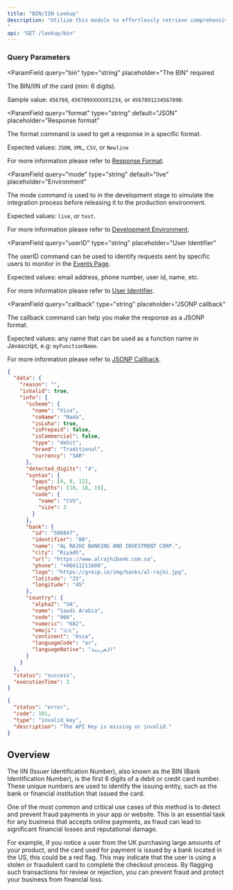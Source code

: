 ```yaml
---
title: "BIN/IIN Lookup"
description: "Utilize this module to effortlessly retrieve comprehensive information associated with a debit or credit card.\n\nThe API provides details such as card type (debit or credit), scheme (Visa, Mastercard, etc.), brand (gold, platinum, etc.), and bank information.\n\nThis data is invaluable for various applications, including verifying customer payment details, detecting fraudulent transactions, and delivering personalized services to enhance user experiences.
"
api: "GET /lookup/bin"
---
```


### Query Parameters

<ParamField
  query="bin"
  type="string"
  placeholder="The BIN"
  required
>
  The BIN/IIN of the card (min: 6 digits).

Sample value: `456789`, `456789XXXXXX1234`, or `4567891234567890`.

</ParamField>

<ParamField
  query="format"
  type="string"
  default="JSON"
  placeholder="Response format"
>
  The format command is used to get a response in a specific format.

Expected values: `JSON`, `XML`, `CSV`, or `Newline`

For more information please refer to [Response Format](/options/response-format).

</ParamField>

<ParamField
  query="mode"
  type="string"
  default="live"
  placeholder="Environment"
>
  The mode command is used to in the development stage to simulate the integration process before releasing it to the production environment.

Expected values: `live`, or `test`.

For more information please refer to [Development Environment](/options/development-environment).

</ParamField>

<ParamField
  query="userID"
  type="string"
  placeholder="User Identifier"
>
  The userID command can be used to identify requests sent by specific users to monitor in the [Events Page](/dashboard-guides/monitoring-capabilities/real-time-threat-monitoring).

Expected values: email address, phone number, user id, name, etc.

For more information please refer to [User Identifier](/options/user-identifier).

</ParamField>

<ParamField
  query="callback"
  type="string"
  placeholder="JSONP callback"
>
  The callback command can help you make the response as a JSONP format.

Expected values: any name that can be used as a function name in Javascript, e.g: `myFunctionName`.

For more information please refer to [JSONP Callback](/options/jsonp-callback).

</ParamField>

<ResponseExample>

```json Success
{
  "data": {
    "reason": "",
    "isValid": true,
    "info": {
      "scheme": {
        "name": "Visa",
        "coName": "Mada",
        "isLuha": true,
        "isPrepaid": false,
        "isCommercial": false,
        "type": "debit",
        "brand": "Traditional",
        "currency": "SAR"
      },
      "detected_digits": "4",
      "syntax": {
        "gaps": [4, 8, 12],
        "lengths": [16, 18, 19],
        "code": {
          "name": "CVV",
          "size": 3
        }
      },
      "bank": {
        "id": "588847",
        "identifier": "80",
        "name": "AL RAJHI BANKING AND INVESTMENT CORP.",
        "city": "Riyadh",
        "url": "https://www.alrajhibank.com.sa",
        "phone": "+96611211600",
        "logo": "https://greip.io/img/banks/al-rajhi.jpg",
        "latitude": "25",
        "longitude": "45"
      },
      "country": {
        "alpha2": "SA",
        "name": "Saudi Arabia",
        "code": "966",
        "numeric": "682",
        "emoji": "🇸🇦",
        "continent": "Asia",
        "languageCode": "ar",
        "languageNative": "العربية"
      }
    }
  },
  "status": "success",
  "executionTime": 2
}
```

```json Error
{
  "status": "error",
  "code": 101,
  "type": "invalid_key",
  "description": "The API Key is missing or invalid."
}
```

</ResponseExample>

## Overview

The IIN (Issuer Identification Number), also known as the BIN (Bank Identification Number), is the first 6 digits of a debit or credit card number. These unique numbers are used to identify the issuing entity, such as the bank or financial institution that issued the card.

One of the most common and critical use cases of this method is to detect and prevent fraud payments in your app or website. This is an essential task for any business that accepts online payments, as fraud can lead to significant financial losses and reputational damage.

For example, if you notice a user from the UK purchasing large amounts of your product, and the card used for payment is issued by a bank located in the US, this could be a red flag. This may indicate that the user is using a stolen or fraudulent card to complete the checkout process. By flagging such transactions for review or rejection, you can prevent fraud and protect your business from financial loss.

